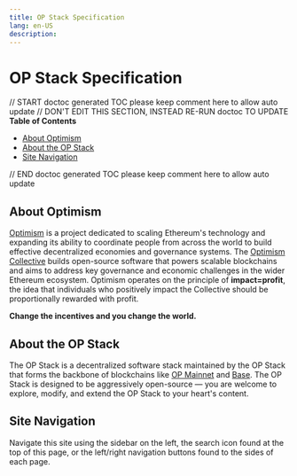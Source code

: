 ```yaml
---
title: OP Stack Specification
lang: en-US
description:
---
```


# OP Stack Specification

// START doctoc generated TOC please keep comment here to allow auto update
// DON'T EDIT THIS SECTION, INSTEAD RE-RUN doctoc TO UPDATE
**Table of Contents**

- [About Optimism](#about-optimism)
- [About the OP Stack](#about-the-op-stack)
- [Site Navigation](#site-navigation)

// END doctoc generated TOC please keep comment here to allow auto update

## About Optimism

[Optimism](https://www.optimism.io/) is a project dedicated to scaling Ethereum's technology and expanding its ability to
coordinate people from across the world to build effective decentralized economies and governance systems. The
[Optimism Collective](https://www.optimism.io/vision) builds open-source software that powers scalable blockchains and
aims to address key governance and economic challenges in the wider Ethereum ecosystem. Optimism operates on the
principle of **impact=profit**, the idea that individuals who positively impact the Collective should be proportionally
rewarded with profit.

**Change the incentives and you change the world.**

## About the OP Stack

The OP Stack is a decentralized software stack maintained by the OP Stack that forms the backbone of blockchains like
[OP Mainnet](https://explorer.optimism.io/) and [Base](https://base.org). The OP Stack is designed to be aggressively
open-source — you are welcome to explore, modify, and extend the OP Stack to your heart's content.

## Site Navigation

Navigate this site using the sidebar on the left, the search icon found at the top of this page, or the left/right
navigation buttons found to the sides of each page.

